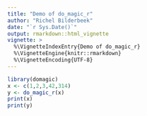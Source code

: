 ```yaml
---
title: "Demo of do_magic_r"
author: "Richel Bilderbeek"
date: "`r Sys.Date()`"
output: rmarkdown::html_vignette
vignette: >
  %\VignetteIndexEntry{Demo of do_magic_r}
  %\VignetteEngine{knitr::rmarkdown}
  %\VignetteEncoding{UTF-8}
---
```


```r
library(domagic)
x <- c(1,2,3,42,314)
y <- do_magic_r(x)
print(x)
print(y)

```

